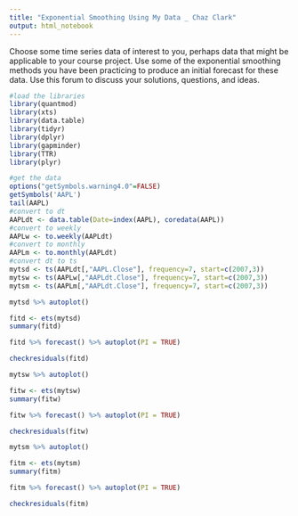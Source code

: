 ```yaml
---
title: "Exponential Smoothing Using My Data _ Chaz Clark"
output: html_notebook
---
```


Choose some time series data of interest to you, perhaps data that might be applicable to your course project. Use some of the exponential smoothing methods you have been practicing to produce an initial forecast for these data. Use this forum to discuss your solutions, questions, and ideas.
```r
#load the libraries
library(quantmod)
library(xts)
library(data.table)
library(tidyr)
library(dplyr)
library(gapminder)
library(TTR)
library(plyr)
```

```r
#get the data
options("getSymbols.warning4.0"=FALSE)
getSymbols('AAPL')
tail(AAPL)
#convert to dt
AAPLdt <- data.table(Date=index(AAPL), coredata(AAPL))
#convert to weekly
AAPLw <- to.weekly(AAPLdt)
#convert to monthly
AAPLm <- to.monthly(AAPLdt)
#convert dt to ts
mytsd <- ts(AAPLdt[,"AAPL.Close"], frequency=7, start=c(2007,3))
mytsw <- ts(AAPLw[,"AAPLdt.Close"], frequency=7, start=c(2007,3))
mytsm <- ts(AAPLm[,"AAPLdt.Close"], frequency=7, start=c(2007,3))
```

```r
mytsd %>% autoplot()
```

```r
fitd <- ets(mytsd)
summary(fitd)
```

```r
fitd %>% forecast() %>% autoplot(PI = TRUE)
```
```r
checkresiduals(fitd)
```


```r
mytsw %>% autoplot()
```

```r
fitw <- ets(mytsw)
summary(fitw)
```
```r
fitw %>% forecast() %>% autoplot(PI = TRUE)
```
```r
checkresiduals(fitw)
```

```r
mytsm %>% autoplot()
```
```r
fitm <- ets(mytsm)
summary(fitm)
```

```r
fitm %>% forecast() %>% autoplot(PI = TRUE)
```

```r
checkresiduals(fitm)
```

